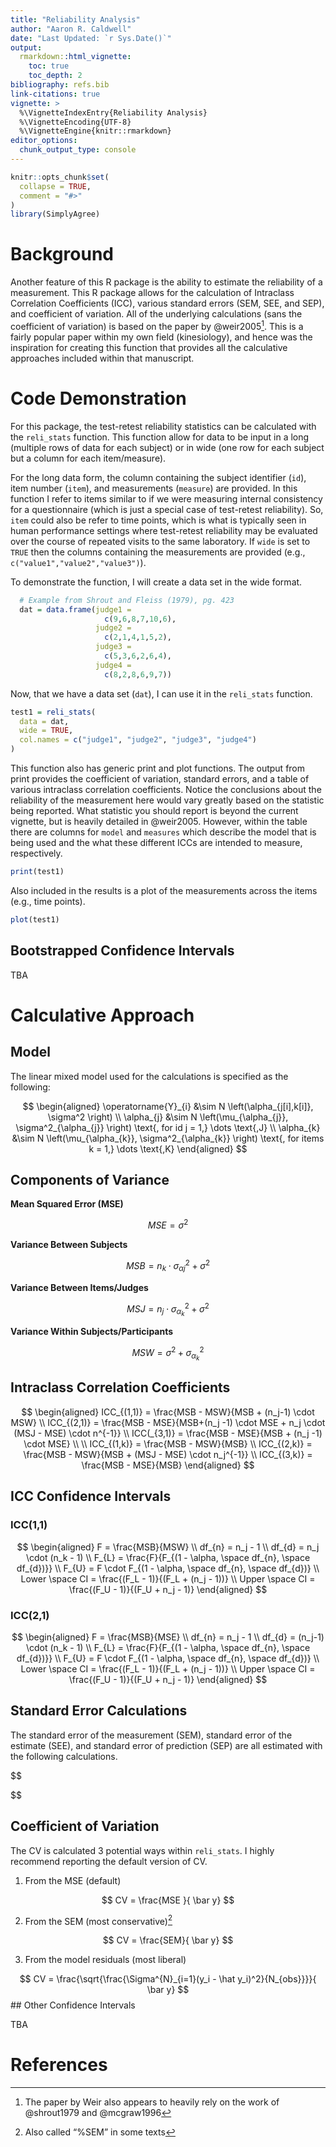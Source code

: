 ```yaml
---
title: "Reliability Analysis"
author: "Aaron R. Caldwell"
date: "Last Updated: `r Sys.Date()`"
output: 
  rmarkdown::html_vignette:
    toc: true
    toc_depth: 2
bibliography: refs.bib
link-citations: true
vignette: >
  %\VignetteIndexEntry{Reliability Analysis}
  %\VignetteEncoding{UTF-8}
  %\VignetteEngine{knitr::rmarkdown}
editor_options: 
  chunk_output_type: console
---
```


```r
knitr::opts_chunk$set(
  collapse = TRUE,
  comment = "#>"
)
library(SimplyAgree)
```

# Background

Another feature of this R package is the ability to estimate the reliability of a measurement. This R package allows for the calculation of Intraclass Correlation Coefficients (ICC), various standard errors (SEM, SEE, and SEP), and coefficient of variation. All of the underlying calculations (sans the coefficient of variation) is based on the paper by @weir2005^[The paper by Weir also appears to heavily rely on the work of @shrout1979 and @mcgraw1996]. This is a fairly popular paper within my own field (kinesiology), and hence was the inspiration for creating this function that provides all the calculative approaches included within that manuscript.

# Code Demonstration

For this package, the test-retest reliability statistics can be calculated with the `reli_stats` function. This function allow for data to be input in a long (multiple rows of data for each subject) or in wide (one row for each subject but a column for each item/measure).

For the long data form, the column containing the subject identifier (`id`), item number (`item`), and measurements (`measure`) are provided. In this function I refer to items similar to if we were measuring internal consistency for a questionnaire (which is just a special case of test-retest reliability). So, `item` could also be refer to time points, which is what is typically seen in human performance settings where test-retest reliability may be evaluated over the course of repeated visits to the same laboratory. If `wide` is set to `TRUE` then the columns containing the measurements are provided (e.g., `c("value1","value2","value3")`).

To demonstrate the function, I will create a data set in the wide format.

```r

  # Example from Shrout and Fleiss (1979), pg. 423
  dat = data.frame(judge1 = 
                     c(9,6,8,7,10,6),
                   judge2 = 
                     c(2,1,4,1,5,2),
                   judge3 = 
                     c(5,3,6,2,6,4),
                   judge4 = 
                     c(8,2,8,6,9,7))
```


Now, that we have a data set (`dat`), I can use it in the `reli_stats` function.

```r
test1 = reli_stats(
  data = dat,
  wide = TRUE,
  col.names = c("judge1", "judge2", "judge3", "judge4")
)
```

This function also has generic print and plot functions. The output from print provides the coefficient of variation, standard errors, and a table of various intraclass correlation coefficients. Notice the conclusions about the reliability of the measurement here would vary greatly based on the statistic being reported. What statistic you should report is beyond the current vignette, but is heavily detailed in @weir2005. However, within the table there are columns for `model` and `measures` which describe the model that is being used and the what these different ICCs are intended to measure, respectively.

```r
print(test1)
```

Also included in the results is a plot of the measurements across the items (e.g., time points).

```r
plot(test1)
```

## Bootstrapped Confidence Intervals

TBA

# Calculative Approach

## Model

The linear mixed model used for the calculations is specified as the following:

$$
\begin{aligned}
  \operatorname{Y}_{i}  &\sim N \left(\alpha_{j[i],k[i]}, \sigma^2 \right) \\
    \alpha_{j}  &\sim N \left(\mu_{\alpha_{j}}, \sigma^2_{\alpha_{j}} \right)
    \text{, for id j = 1,} \dots \text{,J} \\
    \alpha_{k}  &\sim N \left(\mu_{\alpha_{k}}, \sigma^2_{\alpha_{k}} \right)
    \text{, for items k = 1,} \dots \text{,K}
\end{aligned} 
$$

## Components of Variance

**Mean Squared Error (MSE)**

$$
MSE = \sigma^2
$$

**Variance Between Subjects**

$$
MSB = n_k \cdot \sigma^2_{\alpha j} + \sigma^2
$$

**Variance Between Items/Judges**

$$
MSJ = n_{j} \cdot \sigma^2_{\alpha_{k}} + \sigma^2
$$

**Variance Within Subjects/Participants**

$$
MSW = \sigma^2 + \sigma^2_{\alpha_{k}}
$$


## Intraclass Correlation Coefficients

$$
\begin{aligned}
ICC_{(1,1)} = \frac{MSB - MSW}{MSB + (n_j-1) \cdot MSW} \\
ICC_{(2,1)} = \frac{MSB - MSE}{MSB+(n_j -1) \cdot MSE + n_j \cdot (MSJ - MSE) \cdot n^{-1}} \\
ICC(_{3,1)} = \frac{MSB - MSE}{MSB + (n_j -1) \cdot MSE}
\\
\\
ICC_{(1,k)} = \frac{MSB - MSW}{MSB}
\\
ICC_{(2,k)} = \frac{MSB - MSW}{MSB + (MSJ - MSE) \cdot n_j^{-1}}
\\
ICC_{(3,k)} = \frac{MSB - MSE}{MSB}
\end{aligned}
$$

## ICC Confidence Intervals

### ICC(1,1)

$$
\begin{aligned}
  F =  \frac{MSB}{MSW} \\
  df_{n} = n_j - 1 \\
  df_{d} = n_j \cdot (n_k - 1) \\
  F_{L} = \frac{F}{F_{(1 - \alpha, \space df_{n}, \space df_{d})}} \\
  F_{U} = F \cdot F_{(1 - \alpha, \space df_{n}, \space df_{d})} \\
  Lower \space CI = \frac{(F_L - 1)}{(F_L + (n_j - 1))} \\
  Upper \space CI = \frac{(F_U - 1)}{(F_U + n_j - 1)}
\end{aligned}
$$

### ICC(2,1)

$$
\begin{aligned}
  F =  \frac{MSB}{MSE} \\
  df_{n} = n_j - 1 \\
  df_{d} = (n_j-1) \cdot (n_k - 1) \\
  F_{L} = \frac{F}{F_{(1 - \alpha, \space df_{n}, \space df_{d})}} \\
  F_{U} = F \cdot F_{(1 - \alpha, \space df_{n}, \space df_{d})} \\
  Lower \space CI = \frac{(F_L - 1)}{(F_L + (n_j - 1))} \\
  Upper \space CI = \frac{(F_U - 1)}{(F_U + n_j - 1)}
\end{aligned}
$$

## Standard Error Calculations

The standard error of the measurement (SEM), standard error of the estimate (SEE), and standard error of prediction (SEP) are all estimated with the following calculations.


$$
\begin{aligned}
SEM = \sqrt{MSE} \\
\\

SEE = \sqrt{\frac{\sigma^2+\sigma^2_{\alpha j}+\sigma^2_{\alpha k}}{(n_j-1)}} \cdot \sqrt{ICC_{(3,1)} \cdot (1-ICC_{(3,1)})} \\ 
 \\
 
SEP = \sqrt{\frac{\sigma^2+\sigma^2_{\alpha j}+\sigma^2_{\alpha k}}{(n_j-1)}} \cdot \sqrt{1-ICC_{(3,1)}^2} \\
  
\end{aligned}
$$

## Coefficient of Variation 

The CV is calculated 3 potential ways within `reli_stats`. I highly recommend reporting the default version of CV.

1. From the MSE (default)

$$
CV = \frac{MSE }{ \bar y}
$$

2. From the SEM (most conservative)^[Also called "%SEM" in some texts]

$$
CV = \frac{SEM}{ \bar y}
$$

3. From the model residuals (most liberal)

$$
CV = \frac{\sqrt{\frac{\Sigma^{N}_{i=1}(y_i - \hat y_i)^2}{N_{obs}}}}{ \bar y}
$$
## Other Confidence Intervals

TBA

# References
